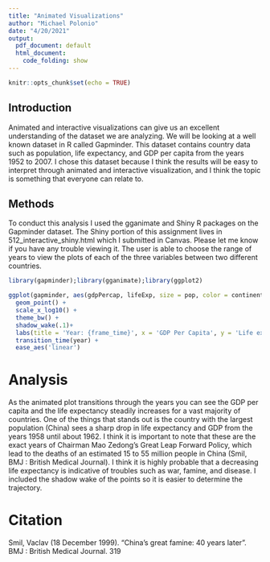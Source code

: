---
title: "Animated Visualizations"
author: "Michael Polonio"
date: "4/20/2021"
output:
  pdf_document: default
  html_document:
    code_folding: show
---

```{r setup, include=FALSE}
knitr::opts_chunk$set(echo = TRUE)
```

## Introduction
Animated and interactive visualizations can give us an excellent understanding of the dataset we are analyzing. We will be looking at a well known dataset in R called Gapminder. This dataset contains country data such as population, life expectancy, and GDP per capita from the years 1952 to 2007. I chose this dataset because I think the results will be easy to interpret through animated and interactive visualization, and I think the topic is something that everyone can relate to.

## Methods
To conduct this analysis I used the gganimate and Shiny R packages on the Gapminder dataset. The Shiny portion of this assignment lives in 512_interactive_shiny.html which I submitted in Canvas. Please let me know if you have any trouble viewing it. The user is able to choose the range of years to view the plots of each of the three variables between two different countries.

```{r}
library(gapminder);library(gganimate);library(ggplot2)

ggplot(gapminder, aes(gdpPercap, lifeExp, size = pop, color = continent)) +
  geom_point() +
  scale_x_log10() +
  theme_bw() +
  shadow_wake(.1)+
  labs(title = 'Year: {frame_time}', x = 'GDP Per Capita', y = 'Life expectancy') +
  transition_time(year) +
  ease_aes('linear')

```

# Analysis

As the animated plot transitions through the years you can see the GDP per capita and the life expectancy steadily increases for a vast majority of countries. One of the things that stands out is the country with the largest population (China) sees a sharp drop in life expectancy and GDP from the years 1958 until about 1962. I think it is important to note that these are the exact years of Chairman Mao Zedong's Great Leap Forward Policy, which lead to the deaths of an estimated 15 to 55 million people in China (Smil, BMJ : British Medical Journal). I think it is highly probable that a decreasing life expectancy is indicative of troubles such as war, famine, and disease. I included the shadow wake of the points so it is easier to determine the trajectory.

# Citation

Smil, Vaclav (18 December 1999). "China's great famine: 40 years later". BMJ : British Medical Journal. 319 

